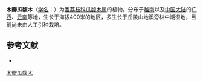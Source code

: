 {{Speciesbox
| name = 木瓣瓜馥木
| status = 
| status_system = 
| image =
| genus = Fissistigma
| species = xylopetalum
| authority = [[蒋英_(植物学家)|Tsiang]] et P. T. Li
}}

'''木瓣瓜馥木'''（[[学名|学名]]：{{lang|la|''Fissistigma xylopetalum''}}）为[[番荔枝科|番荔枝科]][[瓜馥木属|瓜馥木属]]的植物。分布于[[越南|越南]]以及[[中国大陆|中国大陆]]的[[广西|广西]]、[[云南|云南]]等地，生长于海拔400米的地区，多生长于丘陵山地溪旁林中潮湿地，目前尚未由人工引种栽培。

== 参考文献 ==
<div class="references-small">
* {{cite web| url =http://www.bioinfo.cn/db05/KmzwSpecies.php?action=view&id=543| title =木瓣瓜馥木| work =《中国高等植物数据库全库》| publisher =中国科学院微生物研究所| author =昆明植物研究所| accessdate =2009-02-21| deadurl =yes| archiveurl =https://web.archive.org/web/20160305013440/http://www.bioinfo.cn/db05/KmzwSpecies.php?action=view&id=543| archivedate =2016-03-05}}
</div>
{{Taxonbar|from=Q11093100}}

[[Category:瓜馥木属|木瓣瓜馥木]]


{{植物小作品}}
